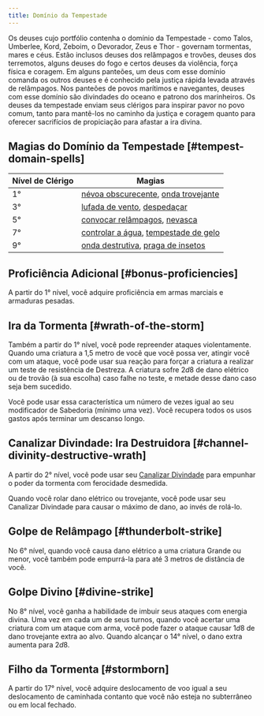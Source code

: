 ```yaml
---
title: Domínio da Tempestade
---
```


Os deuses cujo portfólio contenha o domínio da Tempestade - como Talos, Umberlee, Kord, Zeboim, o Devorador, Zeus e Thor - governam tormentas, mares e céus. Estão inclusos deuses dos relâmpagos e trovões, deuses dos terremotos, alguns deuses do fogo e certos deuses da violência, força física e coragem. Em alguns panteões, um deus com esse domínio comanda os outros deuses e é conhecido pela justiça rápida levada através de relâmpagos. Nos panteões de povos marítimos e navegantes, deuses com esse domínio são divindades do oceano e patrono dos marinheiros. Os deuses da tempestade enviam seus clérigos para inspirar pavor no povo comum, tanto para mantê-los no caminho da justiça e coragem quanto para oferecer sacrifícios de propiciação para afastar a ira divina.

## Magias do Domínio da Tempestade [#tempest-domain-spells]

| Nível de Clérigo | Magias                                                                                                                                     |
| ---------------- | ------------------------------------------------------------------------------------------------------------------------------------------ |
| 1°               | [névoa obscurecente](_/kompendium/dnd5/spells?name=névoa+obscurecente), [onda trovejante](_/kompendium/dnd5/spells?name=onda+trovejante)   |
| 3°               | [lufada de vento](_/kompendium/dnd5/spells?name=lufada+de+vento), [despedaçar](_/kompendium/dnd5/spells?name=despedaçar)                   |
| 5°               | [convocar relâmpagos](_/kompendium/dnd5/spells?name=convocar+relâmpagos), [nevasca](_/kompendium/dnd5/spells?name=nevasca)                 |
| 7°               | [controlar a água](_/kompendium/dnd5/spells?name=controlar+a+água), [tempestade de gelo](_/kompendium/dnd5/spells?name=tempestade+de+gelo) |
| 9°               | [onda destrutiva](_/kompendium/dnd5/spells?name=onda+destrutiva), [praga de insetos](_/kompendium/dnd5/spells?name=praga+de+insetos)       |

## Proficiência Adicional [#bonus-proficiencies]

A partir do 1° nível, você adquire proficiência em armas marciais e armaduras pesadas.

## Ira da Tormenta [#wrath-of-the-storm]

Também a partir do 1° nível, você pode repreender ataques violentamente. Quando uma criatura a 1,5 metro de você que você possa ver, atingir você com um ataque, você pode usar sua reação para forçar a criatura a realizar um teste de resistência de Destreza. A criatura sofre $2d8$ de dano elétrico ou de trovão (à sua escolha) caso falhe no teste, e metade desse dano caso seja bem sucedido.

Você pode usar essa característica um número de vezes igual ao seu modificador de Sabedoria (mínimo uma vez). Você recupera todos os usos gastos após terminar um descanso longo.

## Canalizar Divindade: Ira Destruidora [#channel-divinity-destructive-wrath]

A partir do 2° nível, você pode usar seu [Canalizar Divindade](_/kompendium/dnd5/classes/cleric#channel-divinity) para empunhar o poder da tormenta com ferocidade desmedida.

Quando você rolar dano elétrico ou trovejante, você pode usar seu Canalizar Divindade para causar o máximo de dano, ao invés de rolá-lo.

## Golpe de Relâmpago [#thunderbolt-strike]

No 6° nível, quando você causa dano elétrico a uma criatura Grande ou menor, você também pode empurrá-la para até 3 metros de distância de você.

## Golpe Divino [#divine-strike]

No 8° nível, você ganha a habilidade de imbuir seus ataques com energia divina. Uma vez em cada um de seus turnos, quando você acertar uma criatura com um ataque com arma, você pode fazer o ataque causar $1d8$ de dano trovejante extra ao alvo. Quando alcançar o 14° nível, o dano extra aumenta para $2d8$.

## Filho da Tormenta [#stormborn]

A partir do 17° nível, você adquire deslocamento de voo igual a seu deslocamento de caminhada contanto que você não esteja no subterrâneo ou em local fechado.
